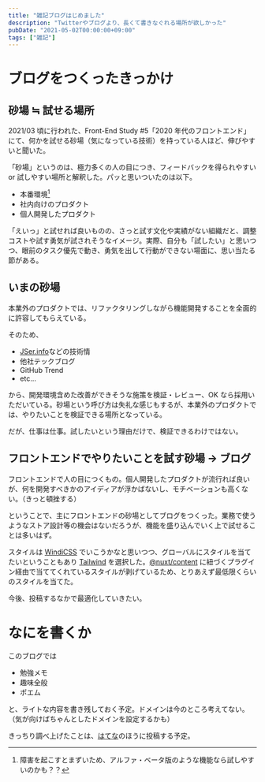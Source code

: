 ```yaml
---
title: "雑記ブログはじめました"
description: "Twitterやブログより、長くて書きなぐれる場所が欲しかった"
pubDate: "2021-05-02T00:00:00+09:00"
tags: ["雑記"]
---
```



# ブログをつくったきっかけ

## 砂場 ≒ 試せる場所

2021/03 頃に行われた、Front-End Study #5「2020 年代のフロントエンド」にて、何かを試せる砂場（気になっている技術）を持っている人ほど、伸びやすいと聞いた。

<LinkCard url="https://forkwell.connpass.com/event/205227/" />

「砂場」というのは、極力多くの人の目につき、フィードバックを得られやすい or 試しやすい場所と解釈した。パッと思いついたのは以下。

- 本番環境[^1]
- 社内向けのプロダクト
- 個人開発したプロダクト

[^1]: 障害を起こすとまずいため、アルファ・ベータ版のような機能なら試しやすいのかも？？

「えいっ」と試せれば良いものの、さっと試す文化や実績がない組織だと、調整コストや試す勇気が試されそうなイメージ。実際、自分も「試したい」と思いつつ、眼前のタスク優先で動き、勇気を出して行動ができない場面に、思い当たる節がある。

## いまの砂場

本業外のプロダクトでは、リファクタリングしながら機能開発することを全面的に許容してもらえている。

そのため、

- [JSer.info](https://jser.info/)などの技術情
- 他社テックブログ
- GitHub Trend
- etc...

から、開発環境含めた改善ができそうな施策を検証・レビュー、OK なら採用いただいている。砂場という呼び方は失礼な感じもするが、本業外のプロダクトでは、やりたいことを検証できる場所となっている。

だが、仕事は仕事。試したいという理由だけで、検証できるわけではない。

## フロントエンドでやりたいことを試す砂場 -> ブログ

フロントエンドで人の目につくもの。個人開発したプロダクトが流行れば良いが、何を開発すべきかのアイディアが浮かばないし、モチベーションも高くない。（きっと頓挫する）

ということで、主にフロントエンドの砂場としてブログをつくった。業務で使うようなストア設計等の機会はないだろうが、機能を盛り込んでいく上で試せることは多いはず。

スタイルは [WindiCSS](https://github.com/windicss/windicss) でいこうかなと思いつつ、グローバルにスタイルを当てたいということもあり [Tailwind](https://tailwindcss.com/) を選択した。[@nuxt/content](https://content.nuxtjs.org/ja/) に紐づくプラグイン経由で当ててくれているスタイルが剥げているため、とりあえず最低限くらいのスタイルを当てた。

今後、投稿するなかで最適化していきたい。

# なにを書くか

このブログでは

- 勉強メモ
- 趣味全般
- ポエム

と、ライトな内容を書き残しておく予定。ドメインは今のところ考えてない。（気が向けばちゃんとしたドメインを設定するかも）

きっちり調べ上げたことは、<a href="https://kic-yuuki.hatenablog.com/" target="_blank" rel="noopener">はてな</a>のほうに投稿する予定。
